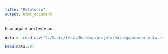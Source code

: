 ```yaml
---
title: "Relatorio"
output: html_document
---
```

Isso aqui e um teste aa
```r
data <- read.csv("C:/Users/felip/Desktop/projeto/data/gapminder_data.csv")
```


```r
head(data,20)
```